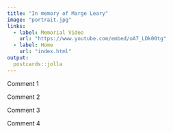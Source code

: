 ```yaml
---
title: "In memory of Marge Leary"
image: "portrait.jpg"
links:
  - label: Memorial Video
    url: "https://www.youtube.com/embed/oA7_LDk00tg"
  - label: Home 
    url: "index.html"
output:
  postcards::jolla
---
```

 
Comment 1

Comment 2

Comment 3

Comment 4
